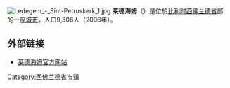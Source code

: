{{Unreferenced|time=2018-08-17T13:50:31+00:00}}
[[File:Ledegem_-_Sint-Petruskerk_1.jpg|thumb]]
'''莱德海姆'''（{{lang-nl|Ledegem}}）是位於[[比利时|比利时]][[西佛兰德省|西佛兰德省]]部的一座[[城市|城市]]，人口9,306人（2006年）。

== 外部链接 ==
* [http://www.ledegem.be/ 莱德海姆官方网站]

{{西佛兰德省市区}}

{{DEFAULTSORT:Ledegem}}
{{Belgium-geo-stub}}

[[Category:西佛兰德省市镇|Category:西佛兰德省市镇]]
